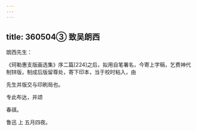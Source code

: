 ```yaml
---
---
---
```

title: 360504③ 致吴朗西
---




朗西先生：

《珂勒惠支版画选集》序二篇[224]之后，拟用自笔署名，今寄上字稿，乞费神代制锌版，制成后版留尊处，寄下印本，当于校时粘入，由

先生并版交与印刷局也。

专此布达，并颂

春祺。

鲁迅 上 五月四夜。